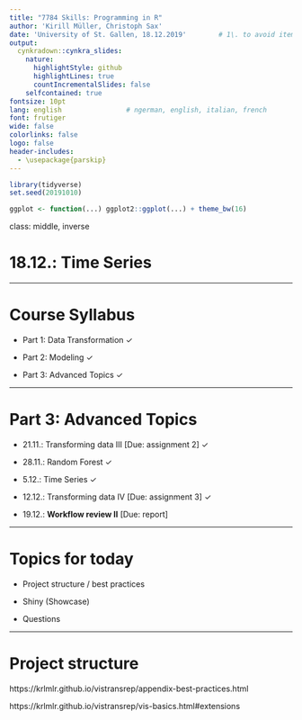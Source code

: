 ```yaml
---
title: "7784 Skills: Programming in R"
author: 'Kirill Müller, Christoph Sax'
date: 'University of St. Gallen, 18.12.2019'        # 1\. to avoid itemizing
output:
  cynkradown::cynkra_slides:
    nature:
      highlightStyle: github
      highlightLines: true
      countIncrementalSlides: false
    selfcontained: true
fontsize: 10pt
lang: english                # ngerman, english, italian, french
font: frutiger
wide: false
colorlinks: false
logo: false
header-includes:
  - \usepackage{parskip}
---
```


```r
library(tidyverse)
set.seed(20191010)

ggplot <- function(...) ggplot2::ggplot(...) + theme_bw(16)
```

class: middle, inverse

# 18.12.: Time Series


---


# Course Syllabus

- Part 1: Data Transformation ✓

- Part 2: Modeling ✓

- Part 3: Advanced Topics ✓

---

# Part 3: Advanced Topics

- 21.11.: Transforming data III [Due: assignment 2] ✓

- 28.11.: Random Forest ✓

- 5.12.: Time Series ✓

- 12.12.: Transforming data IV  [Due: assignment 3] ✓

- 19.12.: **Workflow review II** [Due: report]

---


# Topics for today

- Project structure / best practices

- Shiny (Showcase)

- Questions


---

# Project structure

https://krlmlr.github.io/vistransrep/appendix-best-practices.html

https://krlmlr.github.io/vistransrep/vis-basics.html#extensions


